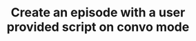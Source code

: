 ---
title: "Create an episode with a user provided script on convo mode"
openapi: "POST /podcast/convo-mode/user-scripted"
---